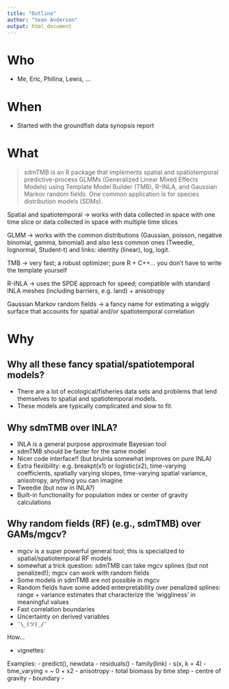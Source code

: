 ```yaml
---
title: "Outline"
author: "Sean Anderson"
output: html_document
---
```


# Who

- Me, Eric, Philina, Lewis, ...

# When

- Started with the groundfish data synopsis report

# What

> sdmTMB is an R package that implements spatial and spatiotemporal predictive-process GLMMs (Generalized Linear Mixed Effects Models) using Template Model Builder (TMB), R-INLA, and Gaussian Markov random fields. One common application is for species distribution models (SDMs).

Spatial and spatiotemporal -> works with data collected in space with one time slice or data collected in space with multiple time slices

GLMM -> works with the common distributions (Gaussian, poisson, negative binomial, gamma, binomial) and also less common ones (Tweedie, lognormal, Student-t) and links: identity (linear), log, logit.

TMB -> very fast; a robust optimizer; pure R + C++... you don't have to write the template yourself

R-INLA -> uses the SPDE approach for speed; compatible with standard INLA meshes (including barriers, e.g. land) + anisotropy

Gaussian Markov random fields -> a fancy name for estimating a wiggly surface that accounts for spatial and/or spatiotemporal correlation

# Why

## Why all these fancy spatial/spatiotemporal models?

- There are a lot of ecological/fisheries data sets and problems that lend themselves to spatial and spatiotemporal models.
- These models are typically complicated and slow to fit.

## Why sdmTMB over INLA?

- INLA is a general purpose approximate Bayesian tool
- sdmTMB should be faster for the same model
- Nicer code interface!! (but bruinla somewhat improves on pure INLA)
- Extra flexibility: e.g. breakpt(x1) or logistic(x2), time-varying coefficients, spatially varying slopes, time-varying spatial variance, anisotropy, anything you can imagine
- Tweedie (but now in INLA?)
- Built-in functionality for population index or center of gravity calculations

## Why random fields (RF) (e.g., sdmTMB) over GAMs/mgcv?

- mgcv is a super powerful general tool; this is specialized to spatial/spatiotemporal RF models
- somewhat a trick question: sdmTMB can take mgcv splines (but not penalized!); mgcv can work with random fields
- Some models in sdmTMB are not possible in mgcv
- Random fields have some added enterpretability over penalized splines: range + variance estimates that characterize the 'wiggliness' in meaningful values
- Fast correlation boundaries
- Uncertainty on derived variables
- `¯\_(ツ)_/¯`

How...

- vignettes: 


Examples:
- predict(), newdata
- residuals()
- family(link)
- s(x, k = 4)
- time_varying = ~ 0 + x2
- anisotropy
- total biomass by time step
- centre of gravity
- boundary
- 
